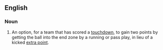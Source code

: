 ==English==

===Noun===
{{en-noun|sg=[[two]]-[[point]] [[conversion]]}}

# {{American football}} An option, for a team that has scored a [[touchdown]], to gain two points by getting the ball into the end zone by a running or pass play, in lieu of a kicked [[extra point]].
